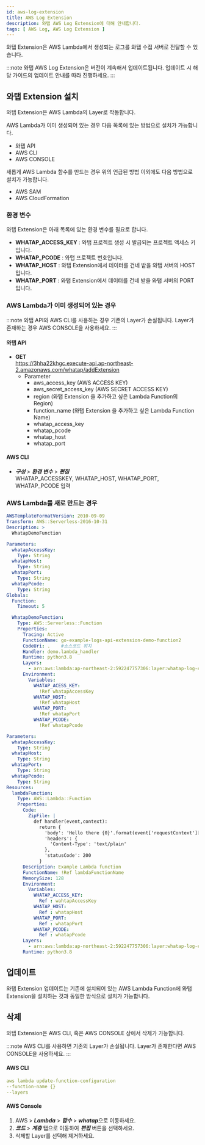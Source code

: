```yaml
---
id: aws-log-extension
title: AWS Log Extension
description: 와탭 AWS Log Extension에 대해 안내합니다.
tags: [ AWS Log, AWS Log Extension ]
---
```

<!-- 확장툴? 설정하기+관리하기? -->
<!-- 1207 데브 가이드 업데이트 예정 -->

와탭 Extension은 AWS Lambda에서 생성되는 로그를 와탭 수집 서버로 전달할 수 있습니다.

:::note
와탭 AWS Log Extension은 버전이 계속해서 업데이트됩니다. 업데이트 시 해당 가이드의 업데이트 안내를 따라 진행하세요.
:::

## 와탭 Extension 설치

와탭 Extension은 AWS Lambda의 Layer로 작동합니다.

AWS Lambda가 이미 생성되어 있는 경우 다음 목록에 있는 방법으로 설치가 가능합니다.

* 와탭 API
* AWS CLI
* AWS CONSOLE

새롭게 AWS Lambda 함수를 만드는 경우 위의 언급된 방법 이외에도 다음 방법으로 설치가 가능합니다.

* AWS SAM
* AWS CloudFormation

### 환경 변수

와탭 Extension은 아래 목록에 있는 환경 변수를 필요로 합니다.

* **WHATAP_ACCESS_KEY** : 와탭 프로젝트 생성 시 발급되는 프로젝트 액세스 키입니다.
* **WHATAP_PCODE** : 와탭 프로젝트 번호입니다.
* **WHATAP_HOST** : 와탭 Extension에서 데이터를 건네 받을 와탭 서버의 HOST입니다.
* **WHATAP_PORT** : 와탭 Extension에서 데이터를 건네 받을 와탭 서버의 PORT입니다.

### AWS Lambda가 이미 생성되어 있는 경우

:::note
와탭 API와 AWS CLI를 사용하는 경우 기존의 Layer가 손실됩니다. Layer가 존재하는 경우 AWS CONSOLE을 사용하세요.
:::

#### 와탭 API

* **GET**  
    https://3hha22khgc.execute-api.ap-northeast-2.amazonaws.com/whatap/addExtension
    * Parameter
        * aws_access_key (AWS ACCESS KEY)
        * aws_secret_access_key (AWS SECRET ACCESS KEY)
        * region (와탭 Extension 을 추가하고 싶은 Lambda Function의 Region)
        * function_name (와탭 Extension 을 추가하고 싶은 Lambda Function Name)
        * whatap_access_key 
        * whatap_pcode 
        * whatap_host 
        * whatap_port

#### AWS CLI
<!-- 깨진 부분 있음 -->

* ***구성*** > ***환경 변수*** > ***편집***  
    WHATAP_ACCESSKEY, WHATAP_HOST, WHATAP_PORT, WHATAP_PCODE 입력

### AWS Lambda를 새로 만드는 경우

```yaml title='AWS SAM'
AWSTemplateFormatVersion: 2010-09-09
Transform: AWS::Serverless-2016-10-31
Description: >
  WhatapDemoFunction

Parameters:
  whatapAccessKey:
    Type: String
  whatapHost:
    Type: String
  whatapPort:
    Type: String
  whatapPcode:
    Type: String
Globals:
  Function:
    Timeout: 5

  WhatapDemoFunction:
    Type: AWS::Serverless::Function
    Properties:
      Tracing: Active
      FunctionName: go-example-logs-api-extension-demo-function2
      CodeUri: .    #소스코드 위치
      Handler: demo.lambda_handler
      Runtime: python3.8
      Layers:
        - arn:aws:lambda:ap-northeast-2:592247757306:layer:whatap-log-extension:{VersionNumber}
      Environment:
        Variables:
          WHATAP_ACESS_KEY:
            !Ref whatapAccessKey
          WHATAP_HOST:
            !Ref whatapHost
          WHATAP_PORT:
            !Ref whatapPort
          WHATAP_PCODE:
            !Ref whatapPcode

```

```yaml title='AWS CloudFormation'
Parameters:
  whatapAccessKey:
    Type: String
  whatapHost:
    Type: String
  whatapPort:
    Type: String
  whatapPcode:
    Type: String
Resources:
  lambdaFunction:
    Type: AWS::Lambda::Function
    Properties:
      Code:
        ZipFile: |
          def handler(event,context):
            return {
              'body': 'Hello there {0}'.format(event['requestContext']['identity']['sourceIp']),
              'headers': {
                'Content-Type': 'text/plain'
              },
              'statusCode': 200
            }
      Description: Example Lambda function
      FunctionName: !Ref lambdaFunctionName
      MemorySize: 128
      Environment:
        Variables:
          WHATAP_ACCESS_KEY:
            Ref : wahtapAccessKey
          WHATAP_HOST:
            Ref : whatapHost
          WHATAP_PORT:
            Ref : whatapPort
          WHATAP_PCODE:
            Ref : whatapPcode
      Layers:
        - arn:aws:lambda:ap-northeast-2:592247757306:layer:whatap-log-extension:{VersionNumber}
      Runtime: python3.8

```

## 업데이트

와탭 Extension 업데이트는 기존에 설치되어 있는 AWS Lambda Function에 와탭 Extension을 설치하는 것과 동일한 방식으로 설치가 가능합니다.

## 삭제

와탭 Extension은 AWS CLI, 혹은 AWS CONSOLE 상에서 삭제가 가능합니다.

:::note
AWS CLI를 사용하면 기존의 Layer가 손실됩니다. Layer가 존재한다면 AWS CONSOLE을 사용하세요.
:::

#### AWS CLI

```yaml
aws lambda update-function-configuration
--function-name {}
--layers
```

#### AWS Console

1. AWS > ***Lambda*** > ***함수*** > ***whatap***으로 이동하세요. 
1. ***코드*** > ***계층*** 탭으로 이동하여 ***편집*** 버튼을 선택하세요.
1. 삭제할 Layer를 선택해 제거하세요.